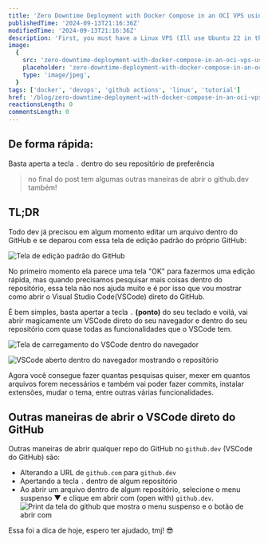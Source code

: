 ```yaml
---
title: 'Zero Downtime Deployment with Docker Compose in an OCI VPS using GitHub Actions'
publishedTime: '2024-09-13T21:16:36Z'
modifiedTime: '2024-09-13T21:16:36Z'
description: 'First, you must have a Linux VPS (Ill use Ubuntu 22 in this tutorial). Tagged with docker, devops, github actions, linux, tutorial.'
image:
  {
    src: 'zero-downtime-deployment-with-docker-compose-in-an-oci-vps-using-github-actions.jpg',
    placeholder: 'zero-downtime-deployment-with-docker-compose-in-an-oci-vps-using-github-actions-small.jpg',
    type: 'image/jpeg',
  }
tags: ['docker', 'devops', 'github actions', 'linux', 'tutorial']
href: '/blog/zero-downtime-deployment-with-docker-compose-in-an-oci-vps-using-github-actions'
reactionsLength: 0
commentsLength: 0
---
```


## De forma rápida:

Basta aperta a tecla `.` dentro do seu repositório de preferência

> no final do post tem algumas outras maneiras de abrir o github.dev também!

## TL;DR

Todo dev já precisou em algum momento editar um arquivo dentro do GitHub e se deparou com essa tela de edição padrão do próprio GitHub:

![Tela de edição padrão do GitHub](https://dev-to-uploads.s3.amazonaws.com/uploads/articles/i3kximxr5ck48anftm7b.png)

No primeiro momento ela parece uma tela "OK" para fazermos uma edição rápida, mas quando precisamos pesquisar mais coisas dentro do repositório, essa tela não nos ajuda muito e é por isso que vou mostrar como abrir o Visual Studio Code(VSCode) direto do GitHub.

É bem simples, basta apertar a tecla `.` **(ponto)** do seu teclado e voilá, vai abrir magicamente um VSCode direto do seu navegador e dentro do seu repositório com quase todas as funcionalidades que o VSCode tem.

![Tela de carregamento do VSCode dentro do navegador](https://dev-to-uploads.s3.amazonaws.com/uploads/articles/p3fkli1ddemzshin31m6.png)

![VSCode aberto dentro do navegador mostrando o repositório](https://dev-to-uploads.s3.amazonaws.com/uploads/articles/oaiou6k7vvaufog1rsgh.png)

Agora você consegue fazer quantas pesquisas quiser, mexer em quantos arquivos forem necessários e também vai poder fazer commits, instalar extensões, mudar o tema, entre outras várias funcionalidades.

## Outras maneiras de abrir o VSCode direto do GitHub

Outras maneiras de abrir qualquer repo do GitHub no `github.dev` (VSCode do GitHub) são:

- Alterando a URL de `github.com` para `github.dev`
- Apertando a tecla `.` dentro de algum repositório
- Ao abrir um arquivo dentro de algum repositório, selecione o menu suspenso ▼ e clique em abrir com (open with) `github.dev`.
  ![Print da tela do github que mostra o menu suspenso e o botão de abrir com](https://dev-to-uploads.s3.amazonaws.com/uploads/articles/jinx6wgkatgmocwaubzb.png)

Essa foi a dica de hoje, espero ter ajudado, tmj! 😎

